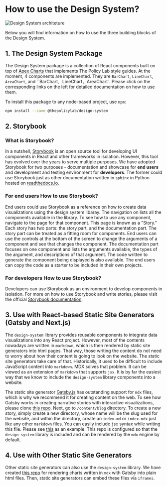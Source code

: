
<Meta title="Intro/Design System Overview" />

# How to use the Design System?

![Design System architeture](/aurora/design-system.png)

Below you will find information on how to use the three building blocks of the Design System.

## 1. The Design System Package

The Design System package is a collection of React components built on top of [Apex Charts](https://apexcharts.com) that implements The Policy Lab style guides. At the moment, 4 components are implemented. They are `BarChart`, `LineChart`, `AreaChart`, and ``BarChart`, `LineChart`, `AreaChart`. Please click on the corresponding links on the left for detailed documentation on how to use them.

To install this package to any node-based project, use `npm`:

```bash
npm install --save @thepolicylab/design-system
```

## 2. Storybook

### What is Storybook?

In a nutshell, [Storybook](https://storybookjs.org/) is an open source tool for developing UI components in React and other frameworks in isolation. However, this tool has evolved over the years to serve multiple purposes. We have adopted Storybook for two purposes - documentation and showcase for **end users** and development and testing environment for **developers**. The former could use Storybook just as other documentation written in `sphinx` in Python hosted on [readthedocs.io](https://readthedocs.io). 

### **For end users** How to use Storybook?

End users could use Storybook as a reference on how to create data visualizations using the design system libaray. The navigation on lists all the components available in the library. To see how to use any component, navigate to the page for that component. This page is known as a "Story." Each story has two parts: the story part, and the documentation part. The story part can be treated as a fitting room for components. End users can use the controls at the bottom of the screen to change the arguments of a component and see that changes the component. The documentation part focuses on one component and lists the arguments available, the types of the argument, and descriptions of that argument. The code written to generate the component being displayed is also available. The end users can copy the code as a starter to be included in their own projects.

### **For developers** How to use Storybook?

Developers can use Storybook as an environment to develop components in isolation. For more on how to use Storybook and write stories, please visit the official [Storybook documentation](https://storybook.js.org/docs/react/get-started/introduction).

## 3. Use with React-based Static Site Generators (Gatsby and Next.js)

The `design-system` library provides reusable components to integrate data visualizations into any React project. However, most of the contents nowadays are written in `markdown`, which is then rendered by static site generators into html pages. That way, those writing the content do not need to worry about how their content is going to look on the website. The static site generators take care of that. Historically, it used to be difficult to include JavaScript content into `markdown`. MDX solves that problem. It can be viewed as an extension of `markdown` that supports `jsx`. It is by far the easiest way that we know to include the `design-system` library components into a website.

The static site generator [Gatsby.js](https://gatsbyjs.com) has outstanding support for `mdx` files, which is why we recommend it for creating content on the web. To see how Gatsby works in creating narrative stories with interactive visualizations, please clone [this repo](https://github.com/thepolicylab/design-system-mdx). Next, go to `/content/blog` directory. To create a new story, simply create a new directory, whose name will be the slug used for the website, and within the directory, create an `index.md` or `index.mdx` just like any other `markdown` files. You can easily include `jsx` syntax while writing this file. Please see [this](https://raw.githubusercontent.com/thepolicylab/design-system-mdx/master/content/blog/high-school-dropouts/index.mdx?token=AEJNTY324ZCAOQYN4TO4OU3AG7Y4Q) as an example. This repo is configured so that the `design-system` library is included and can be rendered by the `mdx` engine by default.

## 4. Use with Other Static Site Generators

Other static site generators can also use the `design-system` library. We have created [this repo](https://github.com/thepolicylab/gatsby-charts/tree/master/content/charts) for rendering charts written in `mdx` with Gatsby into plain html files. Then, static site generators can embed these files via `iframes`.